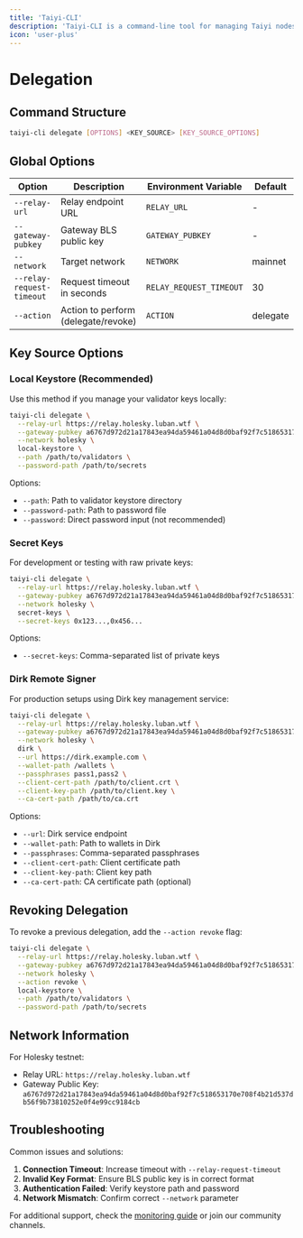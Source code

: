 ```yaml
---
title: 'Taiyi-CLI'
description: 'Taiyi-CLI is a command-line tool for managing Taiyi nodes on Holesky testnet.'
icon: 'user-plus'
---
```


# Delegation

## Command Structure

```bash
taiyi-cli delegate [OPTIONS] <KEY_SOURCE> [KEY_SOURCE_OPTIONS]
```

## Global Options

| Option | Description | Environment Variable | Default |
|--------|-------------|---------------------|---------|
| `--relay-url` | Relay endpoint URL | `RELAY_URL` | - |
| `--gateway-pubkey` | Gateway BLS public key | `GATEWAY_PUBKEY` | - |
| `--network` | Target network | `NETWORK` | mainnet |
| `--relay-request-timeout` | Request timeout in seconds | `RELAY_REQUEST_TIMEOUT` | 30 |
| `--action` | Action to perform (delegate/revoke) | `ACTION` | delegate |

## Key Source Options

### Local Keystore (Recommended)

Use this method if you manage your validator keys locally:

```bash
taiyi-cli delegate \
  --relay-url https://relay.holesky.luban.wtf \
  --gateway-pubkey a6767d972d21a17843ea94da59461a04d8d0baf92f7c518653170e708f4b21d537db56f9b73810252e0f4e99cc9184cb \
  --network holesky \
  local-keystore \
  --path /path/to/validators \
  --password-path /path/to/secrets
```

Options:
- `--path`: Path to validator keystore directory
- `--password-path`: Path to password file
- `--password`: Direct password input (not recommended)

### Secret Keys

For development or testing with raw private keys:

```bash
taiyi-cli delegate \
  --relay-url https://relay.holesky.luban.wtf \
  --gateway-pubkey a6767d972d21a17843ea94da59461a04d8d0baf92f7c518653170e708f4b21d537db56f9b73810252e0f4e99cc9184cb \
  --network holesky \
  secret-keys \
  --secret-keys 0x123...,0x456...
```

Options:
- `--secret-keys`: Comma-separated list of private keys

### Dirk Remote Signer

For production setups using Dirk key management service:

```bash
taiyi-cli delegate \
  --relay-url https://relay.holesky.luban.wtf \
  --gateway-pubkey a6767d972d21a17843ea94da59461a04d8d0baf92f7c518653170e708f4b21d537db56f9b73810252e0f4e99cc9184cb \
  --network holesky \
  dirk \
  --url https://dirk.example.com \
  --wallet-path /wallets \
  --passphrases pass1,pass2 \
  --client-cert-path /path/to/client.crt \
  --client-key-path /path/to/client.key \
  --ca-cert-path /path/to/ca.crt
```

Options:
- `--url`: Dirk service endpoint
- `--wallet-path`: Path to wallets in Dirk
- `--passphrases`: Comma-separated passphrases
- `--client-cert-path`: Client certificate path
- `--client-key-path`: Client key path
- `--ca-cert-path`: CA certificate path (optional)

## Revoking Delegation

To revoke a previous delegation, add the `--action revoke` flag:

```bash
taiyi-cli delegate \
  --relay-url https://relay.holesky.luban.wtf \
  --gateway-pubkey a6767d972d21a17843ea94da59461a04d8d0baf92f7c518653170e708f4b21d537db56f9b73810252e0f4e99cc9184cb \
  --network holesky \
  --action revoke \
  local-keystore \
  --path /path/to/validators \
  --password-path /path/to/secrets
```

## Network Information

For Holesky testnet:
- Relay URL: `https://relay.holesky.luban.wtf`
- Gateway Public Key: `a6767d972d21a17843ea94da59461a04d8d0baf92f7c518653170e708f4b21d537db56f9b73810252e0f4e99cc9184cb`

## Troubleshooting

Common issues and solutions:

1. **Connection Timeout**: Increase timeout with `--relay-request-timeout`
2. **Invalid Key Format**: Ensure BLS public key is in correct format
3. **Authentication Failed**: Verify keystore path and password
4. **Network Mismatch**: Confirm correct `--network` parameter

For additional support, check the [monitoring guide](/node_operator_setup_guide/holesky/monitoring) or join our community channels.

